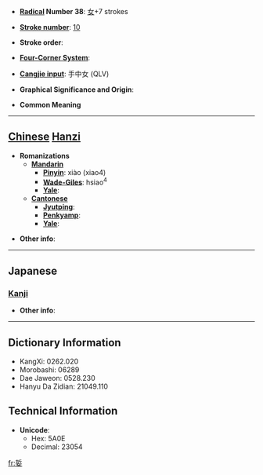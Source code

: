 * '''[[Wiktionary:Chinese radical index| Radical]] Number 38''': [[Wiktionary:Chinese radical index 女|女]]+7 strokes

* '''[[Wiktionary:Chinese total strokes index|Stroke number]]''': [[Wiktionary:Chinese total strokes index 10|10]]

* '''Stroke order''': 

* '''[[Wiktionary:Chinese four corner index|Four-Corner System]]''': 

* '''[[Wiktionary:Chinese Cangjie index|Cangjie input]]''': 手中女 (QLV)

* '''Graphical Significance and Origin''': 

* '''Common Meaning'''

----

== [[Chinese]] [[Hanzi]] ==

* '''Romanizations'''
** '''[[Mandarin]]'''
*** '''[[Pinyin]]''': xiào (xiao4)
*** '''[[Wade-Giles]]''': hsiao<sup>4</sup>
*** '''[[Yale]]''': 
** '''[[Cantonese]]'''
*** '''[[Jyutping]]''':
*** '''[[Penkyamp]]''': 
*** '''[[Yale]]''': 

* '''Other info''': 

----

==Japanese==
===[[Kanji]]===
{{kanji|on readings=[[けつ]] (ketsu), [[けち]] (kechi), [[きょう]] (kyō)|kun readings=[[ここちよい]] (kokochiyoi), [[よろこぶ]] (yorokobu)}}

* '''Other info''':  

----

== Dictionary Information ==

* KangXi: 0262.020
* Morobashi: 06289
* Dae Jaweon: 0528.230
* Hanyu Da Zidian: 21049.110

== Technical Information ==

* '''Unicode''':
** Hex: 5A0E
** Decimal: 23054

[[fr:娎]]